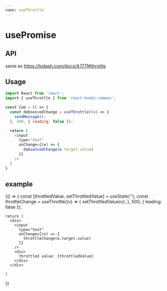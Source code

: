 ```yaml
---
name: useThrottle
---
```



# usePromise

## API
same as https://lodash.com/docs/4.17.11#throttle

## Usage

```js
import React from 'react';
import { useThrottle } from 'react-hooks-common';

const Com = () => {
  const debouncedChange = useThrottle((v) => {
    sendMessage();
  }, 500, { leading: false });

  return (
    <input
      type="text"
      onChange={(e) => {
        debouncedChange(e.target.value)
      }}
    />
  )
}
```

## example

<Playground>
  {() => {
    const [throttledValue, setThrottledValue] = useState('');
    const throttleChange = useThrottle((v) => {
      setThrottledValue(v);
    }, 500, { leading: false });

    return (
      <div>
        <input
          type="text"
          onChange={(e) => {
            throttleChange(e.target.value)
          }}
        />
        <div>
          throttled value: {throttledValue}
        </div>
      </div>
      
    )
  }}
</Playground>